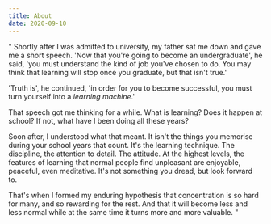 ```yaml
---
title: About
date: 2020-09-10
---
```


"
Shortly after I was admitted to university, my father sat me down and gave me a short speech.
'Now that you're going to become an undergraduate', he said, 'you must understand the kind of job you've chosen to do.
You may think that learning will stop once you graduate, but that isn't true.'

'Truth is', he continued, 'in order for you to become successful, you must turn yourself into a _learning machine_.'

That speech got me thinking for a while. What is learning? Does it happen at school? If not, what have I been doing all these years?

Soon after, I understood what that meant. It isn't the things you memorise during your school years that count. It's the learning technique. The discipline, the attention to detail. The attitude.
At the highest levels, the features of learning that normal people find unpleasant are enjoyable, peaceful, even meditative. It's not something you dread, but look forward to.

That's when I formed my enduring hypothesis that concentration is so hard for many, and so rewarding for the rest. And that it will become less and less normal while at the same time it turns more and more valuable.
"
